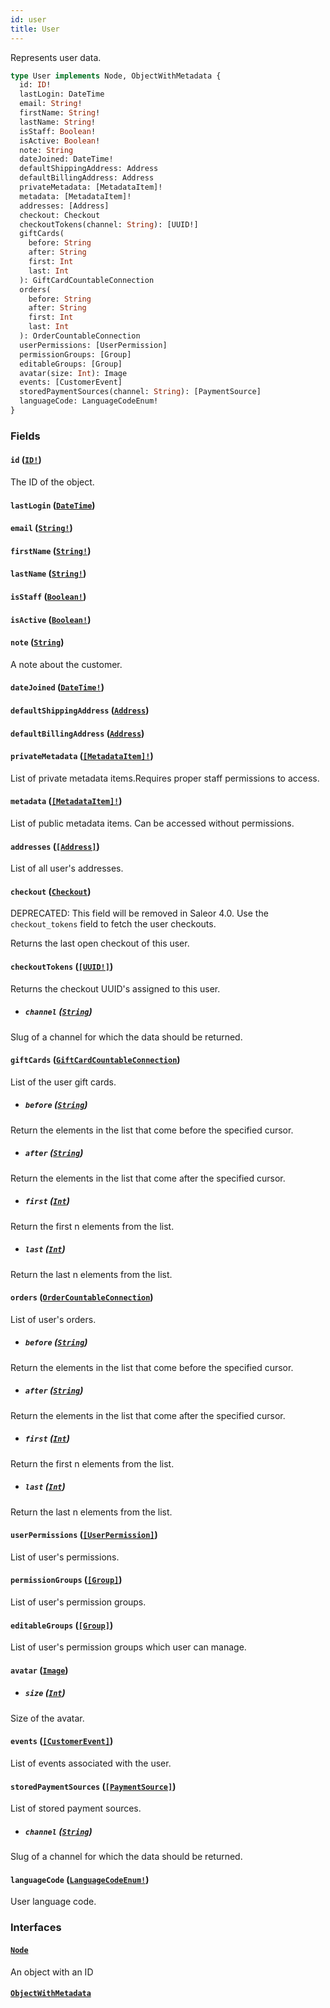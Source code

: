 ```yaml
---
id: user
title: User
---
```


Represents user data.

```graphql
type User implements Node, ObjectWithMetadata {
  id: ID!
  lastLogin: DateTime
  email: String!
  firstName: String!
  lastName: String!
  isStaff: Boolean!
  isActive: Boolean!
  note: String
  dateJoined: DateTime!
  defaultShippingAddress: Address
  defaultBillingAddress: Address
  privateMetadata: [MetadataItem]!
  metadata: [MetadataItem]!
  addresses: [Address]
  checkout: Checkout
  checkoutTokens(channel: String): [UUID!]
  giftCards(
    before: String
    after: String
    first: Int
    last: Int
  ): GiftCardCountableConnection
  orders(
    before: String
    after: String
    first: Int
    last: Int
  ): OrderCountableConnection
  userPermissions: [UserPermission]
  permissionGroups: [Group]
  editableGroups: [Group]
  avatar(size: Int): Image
  events: [CustomerEvent]
  storedPaymentSources(channel: String): [PaymentSource]
  languageCode: LanguageCodeEnum!
}
```

### Fields

#### `id` ([`ID!`](/docs/developer/api-reference/scalars/id))

The ID of the object.

#### `lastLogin` ([`DateTime`](/docs/developer/api-reference/scalars/date-time))

#### `email` ([`String!`](/docs/developer/api-reference/scalars/string))

#### `firstName` ([`String!`](/docs/developer/api-reference/scalars/string))

#### `lastName` ([`String!`](/docs/developer/api-reference/scalars/string))

#### `isStaff` ([`Boolean!`](/docs/developer/api-reference/scalars/boolean))

#### `isActive` ([`Boolean!`](/docs/developer/api-reference/scalars/boolean))

#### `note` ([`String`](/docs/developer/api-reference/scalars/string))

A note about the customer.

#### `dateJoined` ([`DateTime!`](/docs/developer/api-reference/scalars/date-time))

#### `defaultShippingAddress` ([`Address`](/docs/developer/api-reference/objects/address))

#### `defaultBillingAddress` ([`Address`](/docs/developer/api-reference/objects/address))

#### `privateMetadata` ([`[MetadataItem]!`](/docs/developer/api-reference/objects/metadata-item))

List of private metadata items.Requires proper staff permissions to access.

#### `metadata` ([`[MetadataItem]!`](/docs/developer/api-reference/objects/metadata-item))

List of public metadata items. Can be accessed without permissions.

#### `addresses` ([`[Address]`](/docs/developer/api-reference/objects/address))

List of all user's addresses.

#### `checkout` ([`Checkout`](/docs/developer/api-reference/objects/checkout))

<span class="badge badge--warning">DEPRECATED: This field will be removed in Saleor 4.0. Use the `checkout_tokens` field to fetch the user checkouts.</span>

Returns the last open checkout of this user.

#### `checkoutTokens` ([`[UUID!]`](/docs/developer/api-reference/scalars/uuid))

Returns the checkout UUID's assigned to this user.

- ##### `channel` ([`String`](/docs/developer/api-reference/scalars/string))

Slug of a channel for which the data should be returned.

#### `giftCards` ([`GiftCardCountableConnection`](/docs/developer/api-reference/objects/gift-card-countable-connection))

List of the user gift cards.

- ##### `before` ([`String`](/docs/developer/api-reference/scalars/string))

Return the elements in the list that come before the specified cursor.

- ##### `after` ([`String`](/docs/developer/api-reference/scalars/string))

Return the elements in the list that come after the specified cursor.

- ##### `first` ([`Int`](/docs/developer/api-reference/scalars/int))

Return the first n elements from the list.

- ##### `last` ([`Int`](/docs/developer/api-reference/scalars/int))

Return the last n elements from the list.

#### `orders` ([`OrderCountableConnection`](/docs/developer/api-reference/objects/order-countable-connection))

List of user's orders.

- ##### `before` ([`String`](/docs/developer/api-reference/scalars/string))

Return the elements in the list that come before the specified cursor.

- ##### `after` ([`String`](/docs/developer/api-reference/scalars/string))

Return the elements in the list that come after the specified cursor.

- ##### `first` ([`Int`](/docs/developer/api-reference/scalars/int))

Return the first n elements from the list.

- ##### `last` ([`Int`](/docs/developer/api-reference/scalars/int))

Return the last n elements from the list.

#### `userPermissions` ([`[UserPermission]`](/docs/developer/api-reference/objects/user-permission))

List of user's permissions.

#### `permissionGroups` ([`[Group]`](/docs/developer/api-reference/objects/group))

List of user's permission groups.

#### `editableGroups` ([`[Group]`](/docs/developer/api-reference/objects/group))

List of user's permission groups which user can manage.

#### `avatar` ([`Image`](/docs/developer/api-reference/objects/image))

- ##### `size` ([`Int`](/docs/developer/api-reference/scalars/int))

Size of the avatar.

#### `events` ([`[CustomerEvent]`](/docs/developer/api-reference/objects/customer-event))

List of events associated with the user.

#### `storedPaymentSources` ([`[PaymentSource]`](/docs/developer/api-reference/objects/payment-source))

List of stored payment sources.

- ##### `channel` ([`String`](/docs/developer/api-reference/scalars/string))

Slug of a channel for which the data should be returned.

#### `languageCode` ([`LanguageCodeEnum!`](/docs/developer/api-reference/enums/language-code-enum))

User language code.

### Interfaces

#### [`Node`](/docs/developer/api-reference/interfaces/node)

An object with an ID

#### [`ObjectWithMetadata`](/docs/developer/api-reference/interfaces/object-with-metadata)
